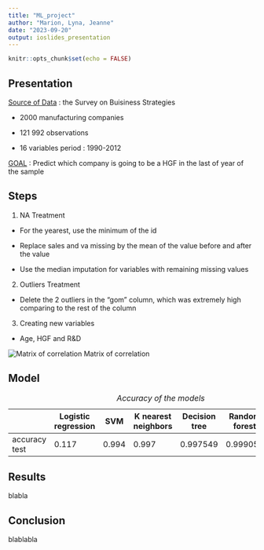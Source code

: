 ```yaml
---
title: "ML_project"
author: "Marion, Lyna, Jeanne"
date: "2023-09-20"
output: ioslides_presentation
---
```


```r
knitr::opts_chunk$set(echo = FALSE)
```
## Presentation

[Source of Data]{.underline} : the Survey on Buisiness Strategies

-   2000 manufacturing companies

-   121 992 observations

-   16 variables period : 1990-2012

[GOAL]{.underline} : Predict which company is going to be a HGF in the last of year of the sample

## Steps

1)  NA Treatment

-   For the yearest, use the minimum of the id

-   Replace sales and va missing by the mean of the value before and after the value

-   Use the median imputation for variables with remaining missing values

2)  Outliers Treatment

-   Delete the 2 outliers in the "gom" column, which was extremely high comparing to the rest of the column

3)  Creating new variables

-   Age, HGF and R&D

![*Matrix of correlation*](images/correlation_matrix.png)
Matrix of correlation

## Model

|               | Logistic regression | SVM   | K nearest neighbors | Decision tree | Random forest | XG Boost |
|-----------|-----------|-----------|-----------|-----------|-----------|-----------|
| accuracy test | 0.117               | 0.994 | 0.997               | 0.997549      | 0.999057      | 0.999246 |

: *Accuracy of the models*

## Results

blabla

## Conclusion

blablabla
